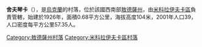 {{Unreferenced|time=2020-09-13T07:06:24+00:00}}
{{coord|47|21|7|N|30|41|47|E|scale:30000|display=title}}

'''舍夫琴卡'''（{{lang-uk|Шевченка}}），是[[烏克蘭|烏克蘭]]的村落，位於該國西南部[[敖德薩州|敖德薩州]]，由[[米科拉伊夫卡區|米科拉伊夫卡區]]負責管轄，始建於1926年，面積0.68平方公里，海拔高度104米，2001年人口39，人口密度每平方公里57.35人。

{{DEFAULTSORT:Шевченка}}
[[Category:敖德薩州村落|Category:敖德薩州村落]]
[[Category:米科拉伊夫卡區村落|Category:米科拉伊夫卡區村落]]


{{Odessa-geo-stub}}